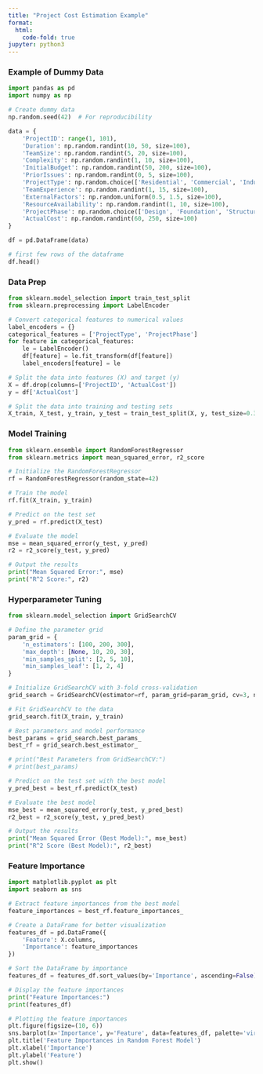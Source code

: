 ```yaml
---
title: "Project Cost Estimation Example"
format:
  html:
    code-fold: true
jupyter: python3
---
```


### Example of Dummy Data

```python
import pandas as pd
import numpy as np

# Create dummy data
np.random.seed(42)  # For reproducibility

data = {
    'ProjectID': range(1, 101),
    'Duration': np.random.randint(10, 50, size=100),
    'TeamSize': np.random.randint(5, 20, size=100),
    'Complexity': np.random.randint(1, 10, size=100),
    'InitialBudget': np.random.randint(50, 200, size=100),
    'PriorIssues': np.random.randint(0, 5, size=100),
    'ProjectType': np.random.choice(['Residential', 'Commercial', 'Industrial'], size=100),
    'TeamExperience': np.random.randint(1, 15, size=100),
    'ExternalFactors': np.random.uniform(0.5, 1.5, size=100),
    'ResourceAvailability': np.random.randint(1, 10, size=100),
    'ProjectPhase': np.random.choice(['Design', 'Foundation', 'Structure', 'Finishing'], size=100),
    'ActualCost': np.random.randint(60, 250, size=100)
}

df = pd.DataFrame(data)

# first few rows of the dataframe
df.head()

```

### Data Prep

```python
from sklearn.model_selection import train_test_split
from sklearn.preprocessing import LabelEncoder

# Convert categorical features to numerical values
label_encoders = {}
categorical_features = ['ProjectType', 'ProjectPhase']
for feature in categorical_features:
    le = LabelEncoder()
    df[feature] = le.fit_transform(df[feature])
    label_encoders[feature] = le

# Split the data into features (X) and target (y)
X = df.drop(columns=['ProjectID', 'ActualCost'])
y = df['ActualCost']

# Split the data into training and testing sets
X_train, X_test, y_train, y_test = train_test_split(X, y, test_size=0.3, random_state=42)

```

### Model Training 

```python
from sklearn.ensemble import RandomForestRegressor
from sklearn.metrics import mean_squared_error, r2_score

# Initialize the RandomForestRegressor
rf = RandomForestRegressor(random_state=42)

# Train the model
rf.fit(X_train, y_train)

# Predict on the test set
y_pred = rf.predict(X_test)

# Evaluate the model
mse = mean_squared_error(y_test, y_pred)
r2 = r2_score(y_test, y_pred)

# Output the results
print("Mean Squared Error:", mse)
print("R^2 Score:", r2)

```

### Hyperparameter Tuning

```python
from sklearn.model_selection import GridSearchCV

# Define the parameter grid
param_grid = {
    'n_estimators': [100, 200, 300],
    'max_depth': [None, 10, 20, 30],
    'min_samples_split': [2, 5, 10],
    'min_samples_leaf': [1, 2, 4]
}

# Initialize GridSearchCV with 3-fold cross-validation
grid_search = GridSearchCV(estimator=rf, param_grid=param_grid, cv=3, n_jobs=-1, verbose=0)

# Fit GridSearchCV to the data
grid_search.fit(X_train, y_train)

# Best parameters and model performance
best_params = grid_search.best_params_
best_rf = grid_search.best_estimator_

# print("Best Parameters from GridSearchCV:")
# print(best_params)

# Predict on the test set with the best model
y_pred_best = best_rf.predict(X_test)

# Evaluate the best model
mse_best = mean_squared_error(y_test, y_pred_best)
r2_best = r2_score(y_test, y_pred_best)

# Output the results
print("Mean Squared Error (Best Model):", mse_best)
print("R^2 Score (Best Model):", r2_best)
```

### Feature Importance

```python
import matplotlib.pyplot as plt
import seaborn as sns

# Extract feature importances from the best model
feature_importances = best_rf.feature_importances_

# Create a DataFrame for better visualization
features_df = pd.DataFrame({
    'Feature': X.columns,
    'Importance': feature_importances
})

# Sort the DataFrame by importance
features_df = features_df.sort_values(by='Importance', ascending=False)

# Display the feature importances
print("Feature Importances:")
print(features_df)

# Plotting the feature importances
plt.figure(figsize=(10, 6))
sns.barplot(x='Importance', y='Feature', data=features_df, palette='viridis')
plt.title('Feature Importances in Random Forest Model')
plt.xlabel('Importance')
plt.ylabel('Feature')
plt.show()
```